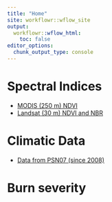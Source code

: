 ```yaml
---
title: "Home"
site: workflowr::wflow_site
output:
  workflowr::wflow_html:
    toc: false
editor_options:
  chunk_output_type: console
---
```


# Spectral Indices

- [MODIS (250 m) NDVI](modis_ndvi.html)
- [Landsat (30 m) NDVI and NBR](landsat_ltr.html)

# Climatic Data 
- [Data from PSN07 (since 2008)](climate_data.html)

# Burn severity 
